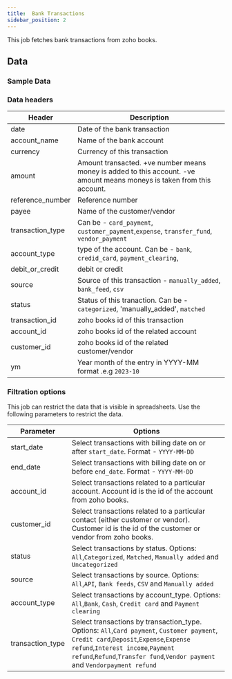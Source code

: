 ```yaml
---
title:  Bank Transactions
sidebar_position: 2
---
```



This job fetches bank transactions from zoho books. 

<AddJob
  template="gsheet_zoho_books_db_get_bank_transactions"
/>

## Data

### Sample Data

<Gsheet
  src="https://docs.google.com/spreadsheets/d/1-gX-uq5YrTW-6gQJYM-mNXitEOfJLTiQCvPtV8CR1Yc/edit#gid=1277769755"
/>


### Data headers

| Header | Description |
|----|----|
| date | Date of the bank transaction |
| account_name | Name of the bank account |
| currency | Currency of this transaction |
| amount | Amount transacted. +ve number means money is added to this account. -ve amount means moneys is taken from this account. |
| reference_number | Reference number |
| payee | Name of the customer/vendor  |
| transaction_type | Can be - `card_payment`, `customer_payment`,`expense`, `transfer_fund`, `vendor_payment` |
| account_type | type of the account. Can be - `bank`, `credid_card`, `payment_clearing`,  |
| debit_or_credit | debit or credit |
| source | Source of this transaction - `manually_added`, `bank_feed`, `csv` |
| status | Status of this tranaction. Can be - `categorized`, 'manually_added', `matched` |
| transaction_id | zoho books id of this transaction |
| account_id | zoho books id of the related account |
| customer_id | zoho books id of the related customer/vendor |
| ym | Year month of the entry in YYYY-MM format .e.g `2023-10` |


### Filtration options

This job can restrict the data that is visible in spreadsheets. Use the following parameters to restrict the data.

| Parameter | Options |
|----|----|
| start_date | Select transactions with billing date on or after `start_date`. Format - `YYYY-MM-DD` |
| end_date | Select transactions with billing date on or before `end_date`. Format - `YYYY-MM-DD` |
| account_id | Select transactions related to a particular account. Account id is the id of the account from zoho books. |
| customer_id | Select transactions related to a particular contact (either customer or vendor). Customer id is the id of the customer or vendor from zoho books. |
| status | Select transactions by status. Options: `All`,`Categorized`, `Matched`, `Manually added` and `Uncategorized` |
| source | Select transactions by source. Options: `All`,`API`, `Bank feeds`, `CSV` and `Manually added` |
| account_type | Select transactions by account_type. Options: `All`,`Bank`, `Cash`, `Credit card` and `Payment clearing` |
| transaction_type | Select transactions by transaction_type. Options: `All`,`Card payment`, `Customer payment`, `Credit card`,`Deposit`,`Expense`,`Expense refund`,`Interest income`,`Payment refund`,`Refund`,`Transfer fund`,`Vendor payment` and `Vendorpayment refund` |

<!---
## Others

### Similar jobs

Similar sort of data can be achieved by using get accounting transaction job and filtering it by invoice type. 

### Reports that use this job

Here are some of the report templates that use this job: 
-->
